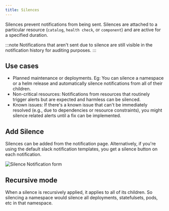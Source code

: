 ```yaml
---
title: Silences
---
```


Silences prevent notifications from being sent. 
Silences are attached to a particular resource (`catalog`, `health check`, or `component`) and are active for a specified duration.

:::note
Notifications that aren't sent due to silence are still visible in the notification history for auditing purposes.
:::

## Use cases

- Planned maintenance or deployments. Eg: You can silence a namespace or a helm release and automatically silence notifications from all of their children.
- Non-critical resources: Notifications from resources that routinely trigger alerts but are expected and harmless can be silenced.
- Known issues: If there's a known issue that can't be immediately resolved (e.g., due to dependencies or resource constraints), you might silence related alerts until a fix can be implemented.

## Add Silence

Silences can be added from the notification page. Alternatively, if you're using the default slack notification templates, you get a silence button
on each notification.

![Silence Notification form](./silence-notification-form.png)

## Recursive mode

When a silence is recursively applied, it applies to all of its children. 
So silencing a namespace would silence all deployments, statefulsets, pods, etc in that namespace. 